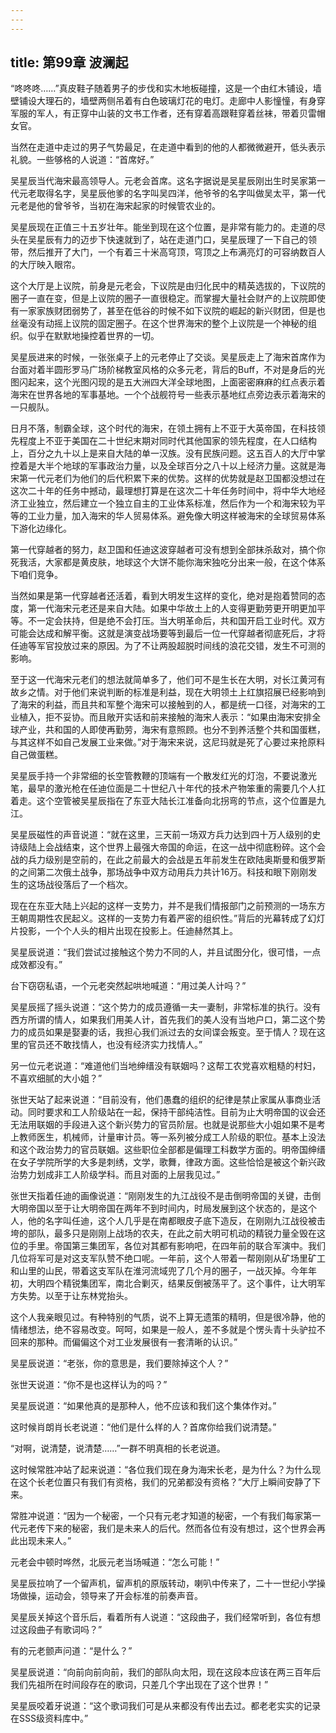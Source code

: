 ```yaml
---
---
---
```

title: 第99章 波澜起
---



“咚咚咚……”真皮鞋子随着男子的步伐和实木地板碰撞，这是一个由红木铺设，墙壁铺设大理石的，墙壁两侧吊着有白色玻璃灯花的电灯。走廊中人影憧憧，有身穿军服的军人，有正穿中山装的文书工作者，还有穿着高跟鞋穿着丝袜，带着贝雷帽女官。

当然在走道中走过的男子气势最足，在走道中看到的他的人都微微避开，低头表示礼貌。一些够格的人说道：“首席好。”

吴星辰当代海宋最高领导人。元老会首席。这名字据说是吴星辰刚出生时吴家第一代元老取得名字，吴星辰他爹的名字叫吴四洋，他爷爷的名字叫做吴太平，第一代元老是他的曾爷爷，当初在海宋起家的时候管农业的。

吴星辰现在正值三十五岁壮年。能坐到现在这个位置，是非常有能力的。走道的尽头在吴星辰有力的迈步下快速就到了，站在走道门口，吴星辰理了一下自己的领带，然后推开了大门，一个有着三十米高穹顶，穹顶之上布满亮灯的可容纳数百人的大厅映入眼帘。

这个大厅是上议院，前身是元老会，下议院是由归化民中的精英选拔的，下议院的圈子一直在变，但是上议院的圈子一直很稳定。而掌握大量社会财产的上议院即使有一家家族财团弱势了，甚至在低谷的时候不如下议院的崛起的新兴财团，但是也丝毫没有动摇上议院的固定圈子。在这个世界海宋的整个上议院是一个神秘的组织。似乎在默默地操控着世界的一切。

吴星辰进来的时候，一张张桌子上的元老停止了交谈。吴星辰走上了海宋首席作为台面对着半圆形罗马广场阶梯教室风格的众多元老，背后的Buff，不对是身后的光图闪起来，这个光图闪现的是五大洲四大洋全球地图，上面密密麻麻的红点表示着海宋在世界各地的军事基地。一个个战舰符号一些表示基地红点旁边表示着海宋的一只舰队。

日月不落，制霸全球，这个时代的海宋，在领土拥有上不亚于大英帝国，在科技领先程度上不亚于美国在二十世纪末期对同时代其他国家的领先程度，在人口结构上，百分之九十以上是来自大陆的单一汉族。没有民族问题。这五百人的大厅中掌控着是大半个地球的军事政治力量，以及全球百分之八十以上经济力量。这就是海宋第一代元老们为他们的后代积累下来的优势。这样的优势就是赵卫国都没想过在这次二十年的任务中撼动，最理想打算是在这次二十年任务时间中，将中华大地经济工业独立，然后建立一个独立自主的工业体系标准，然后作为一个和海宋较为平等的工业力量，加入海宋的华人贸易体系。避免像大明这样被海宋的全球贸易体系下游化边缘化。

第一代穿越者的努力，赵卫国和任迪这波穿越者可没有想到全部抹杀敌对，搞个你死我活，大家都是黄皮肤，地球这个大饼不能你海宋独吃分出来一般，在这个体系下咱们竞争。

当然如果是第一代穿越者还活着，看到大明发生这样的变化，绝对是抱着赞同的态度，第一代海宋元老还是来自大陆。如果中华故土上的人变得更勤劳更开明更加平等。不一定会扶持，但是绝不会打压。当大明革命后，共和国开启工业时代。双方可能会达成和解平衡。这就是演变战场要等到最后一位一代穿越者彻底死后，才将任迪等军官投放过来的原因。为了不让两股超脱时间线的浪花交错，发生不可测的影响。

至于这一代海宋元老们的想法就简单多了，他们可不是生长在大明，对长江黄河有故乡之情。对于他们来说判断的标准是利益，现在大明领土上红旗招展已经影响到了海宋的利益，而且共和军整个海宋可以接触到的人，都是统一口径，对海宋的工业植入，拒不妥协。而且敞开实话和前来接触的海宋人表示：“如果由海宋安排全球产业，共和国的人即使再勤劳，海宋有意照顾。也分不到养活整个共和国蛋糕，与其这样不如自己发展工业来做。”对于海宋来说，这尼玛就是死了心要过来抢原料自己做蛋糕。

吴星辰手持一个非常细的长空管教鞭的顶端有一个散发红光的灯泡，不要说激光笔，最早的激光枪在任迪位面是二十世纪八十年代的技术产物笨重的需要几个人扛着走。这个空管被吴星辰指在了东亚大陆长江准备向北拐弯的节点，这个位置是九江。

吴星辰磁性的声音说道：“就在这里，三天前一场双方兵力达到四十万人级别的史诗级陆上会战结束，这个世界上最强大帝国的命运，在这一战中彻底粉碎。这个会战的兵力级别是空前的，在此之前最大的会战是五年前发生在欧陆奥斯曼和俄罗斯的之间第二次俄土战争，那场战争中双方动用兵力共计16万。科技和眼下刚刚发生的这场战役落后了一个档次。

现在在东亚大陆上兴起的这样一支势力，并不是我们情报部门之前预测的一场东方王朝周期性农民起义。这样的一支势力有着严密的组织性。”背后的光幕转成了幻灯片投影，一个个人头的相片出现在投影上。任迪赫然其上。

吴星辰说道：“我们尝试过接触这个势力不同的人，并且试图分化，很可惜，一点成效都没有。”

台下窃窃私语，一个元老突然起哄地喊道：“用过美人计吗？”

吴星辰摇了摇头说道：“这个势力的成员遵循一夫一妻制，非常标准的执行。没有西方所谓的情人，如果我们用美人计，首先我们的美人没有当地户口，第二这个势力的成员如果是娶妻的话，我担心我们派过去的女间谍会叛变。至于情人？现在这里的官员还不敢找情人，也没有经济实力找情人。”

另一位元老说道：“难道他们当地绅缙没有联姻吗？这帮工农党喜欢粗糙的村妇，不喜欢细腻的大小姐？”

张世天站了起来说道：“目前没有，他们愚蠢的组织的纪律是禁止家属从事商业活动。同时要求和工人阶级站在一起，保持干部纯洁性。目前为止大明帝国的议会还无法用联姻的手段进入这个新兴势力的官员阶层。也就是说那些大小姐如果不是考上教师医生，机械师，计量审计员。等一系列被分成工人阶级的职位。基本上没法和这个政治势力的官员联姻。这些职位全部都是偏理工科数学方面的。明帝国绅缙在女子学院所学的大多是刺绣，文学，歌舞，律政方面。这些恰恰是被这个新兴政治势力划成非工人阶级学科。而且对面的上层我见过。”

张世天指着任迪的画像说道：“刚刚发生的九江战役不是击倒明帝国的关键，击倒大明帝国以至于让大明帝国在两年不到时间内，时局发展到这个状态的，是这个人，他的名字叫任迪，这个人几乎是在南都眼皮子底下造反，在刚刚九江战役被击垮的部队，最多只是刚刚上战场的农夫，在此之前大明可机动的精锐力量全毁在这位的手里。帝国第三集团军，各位对其都有影响吧，在四年前的联合军演中。我们几位将军可是对这支军队赞不绝口呢。一年前，这个人带着一帮刚刚从矿场里矿工和山里的山民，带着这支军队在淮河流域兜了几个月的圈子，一战灭掉。今年年初，大明四个精锐集团军，南北合剿灭，结果反倒被荡平了。这个事件，让大明军方失势。以至于让东林党抬头。

这个人我亲眼见过。有种特别的气质，说不上算无遗策的精明，但是很冷静，他的情绪想法，绝不容易改变。呵呵，如果是一般人，差不多就是个愣头青十头驴拉不回来的那种。而偏偏这个对工业发展很有一套清晰的认识。”

吴星辰说道：“老张，你的意思是，我们要除掉这个人？”

张世天说道：“你不是也这样认为的吗？”

吴星辰说道：“如果他真的是那种人，他不应该和我们这个集体作对。”

这时候肖朗肖长老说道：“他们是什么样的人？首席你给我们说清楚。”

“对啊，说清楚，说清楚……”一群不明真相的长老说道。

这时候常胜冲站了起来说道：“各位我们现在身为海宋长老，是为什么？为什么现在这个长老位置只有我们有资格，我们的兄弟都没有资格？”大厅上瞬间安静了下来。

常胜冲说道：“因为一个秘密，一个只有元老才知道的秘密，一个有我们每家第一代元老传下来的秘密，我们是未来人的后代。然而各位有没有想过，这个世界会再此出现未来人。”

元老会中顿时哗然，北辰元老当场喊道：“怎么可能！”

吴星辰拉响了一个留声机，留声机的原版转动，喇叭中传来了，二十一世纪小学操场做操，运动会，领导来了开会标准的前奏声音。

吴星辰关掉这个音乐后，看着所有人说道：“这段曲子，我们经常听到，各位有想过这段曲子有歌词吗？”

有的元老颤声问道：“是什么？”

吴星辰说道：“向前向前向前，我们的部队向太阳，现在这段本应该在两三百年后我们先祖所在时间段存在的歌词，只差几个字出现在了这个世界！”

吴星辰咬着牙说道：“这个歌词我们可是从来都没有传出去过。都老老实实的记录在SSS级资料库中。”
